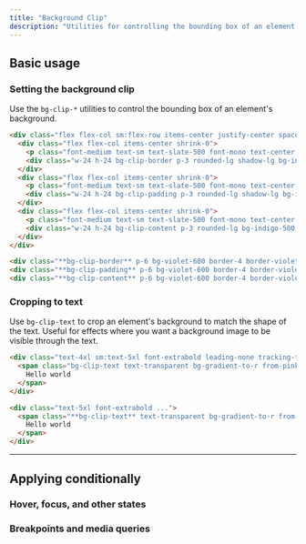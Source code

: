 ```yaml
---
title: "Background Clip"
description: "Utilities for controlling the bounding box of an element's background."
---
```




## Basic usage

### Setting the background clip

Use the `bg-clip-*` utilities to control the bounding box of an element's background.

```html {{ example: true }}
<div class="flex flex-col sm:flex-row items-center justify-center space-y-10 sm:space-y-0 sm:space-x-10">
  <div class="flex flex-col items-center shrink-0">
    <p class="font-medium text-sm text-slate-500 font-mono text-center mb-3 dark:text-slate-400">bg-clip-border</p>
    <div class="w-24 h-24 bg-clip-border p-3 rounded-lg shadow-lg bg-indigo-500 border-4 border-white/50 border-dashed font-mono font-extrabold text-sm text-white flex justify-center items-center"></div>
  </div>
  <div class="flex flex-col items-center shrink-0">
    <p class="font-medium text-sm text-slate-500 font-mono text-center mb-3 dark:text-slate-400">bg-clip-padding</p>
    <div class="w-24 h-24 bg-clip-padding p-3 rounded-lg shadow-lg bg-indigo-500 border-4 border-indigo-500/50 border-dashed font-mono font-extrabold text-sm text-white flex justify-center items-center"></div>
  </div>
  <div class="flex flex-col items-center shrink-0">
    <p class="font-medium text-sm text-slate-500 font-mono text-center mb-3 dark:text-slate-400">bg-clip-content</p>
    <div class="w-24 h-24 bg-clip-content p-3 rounded-lg bg-indigo-500 border-4 border-indigo-500/50 border-dashed font-mono font-extrabold text-sm text-white flex justify-center items-center"></div>
  </div>
</div>
```

```html
<div class="**bg-clip-border** p-6 bg-violet-600 border-4 border-violet-300 border-dashed"></div>
<div class="**bg-clip-padding** p-6 bg-violet-600 border-4 border-violet-300 border-dashed"></div>
<div class="**bg-clip-content** p-6 bg-violet-600 border-4 border-violet-300 border-dashed"></div>
```

### Cropping to text

Use `bg-clip-text` to crop an element's background to match the shape of the text. Useful for effects where you want a background image to be visible through the text.

```html {{ example: true }}
<div class="text-4xl sm:text-5xl font-extrabold leading-none tracking-tight text-center">
  <span class="bg-clip-text text-transparent bg-gradient-to-r from-pink-500 to-violet-500">
    Hello world
  </span>
</div>
```

```html
<div class="text-5xl font-extrabold ...">
  <span class="**bg-clip-text** text-transparent bg-gradient-to-r from-pink-500 to-violet-500">
    Hello world
  </span>
</div>
```

---

## <Heading ignore>Applying conditionally</Heading>

### <Heading ignore>Hover, focus, and other states</Heading>

<HoverFocusAndOtherStates defaultClass="bg-clip-border" featuredClass="bg-clip-padding" />

### <Heading ignore>Breakpoints and media queries</Heading>

<BreakpointsAndMediaQueries defaultClass="bg-clip-border" featuredClass="bg-clip-padding" />
